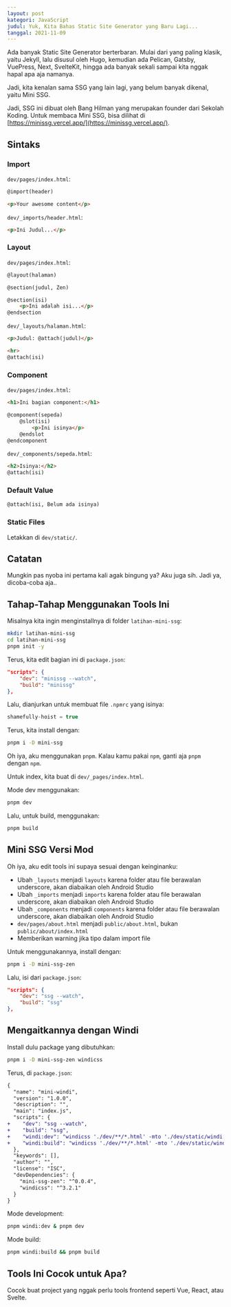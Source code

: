 ```yaml
---
layout: post
kategori: JavaScript
judul: Yuk, Kita Bahas Static Site Generator yang Baru Lagi...
tanggal: 2021-11-09
---
```


Ada banyak Static Site Generator berterbaran. Mulai dari yang paling klasik, yaitu Jekyll, lalu disusul oleh Hugo, kemudian ada Pelican, Gatsby, VuePress, Next, SvelteKit, hingga ada banyak sekali sampai kita nggak hapal apa aja namanya.

Jadi, kita kenalan sama SSG yang lain lagi, yang belum banyak dikenal, yaitu Mini SSG.

Jadi, SSG ini dibuat oleh Bang Hilman yang merupakan founder dari Sekolah Koding. Untuk membaca Mini SSG, bisa dilihat di [https://minissg.vercel.app/](https://minissg.vercel.app/).

## Sintaks

### Import

`dev/pages/index.html`:

```html
@import(header)		

<p>Your awesome content</p>
```

`dev/_imports/header.html`:

```html
<p>Ini Judul...</p>
```

### Layout

`dev/pages/index.html`:

```html
@layout(halaman)

@section(judul, Zen)

@section(isi)
	<p>Ini adalah isi...</p>
@endsection
```

`dev/_layouts/halaman.html`:

```html
<p>Judul: @attach(judul)</p>

<hr>
@attach(isi)
```

### Component

`dev/pages/index.html`:

```html
<h1>Ini bagian component:</h1>

@component(sepeda)
	@slot(isi)
		<p>Ini isinya</p>
	@endslot
@endcomponent
```

`dev/_components/sepeda.html`:

```html
<h2>Isinya:</h2>
@attach(isi)
```

### Default Value

```html
@attach(isi, Belum ada isinya)
```

### Static Files

Letakkan di `dev/static/`.

## Catatan

Mungkin pas nyoba ini pertama kali agak bingung ya? Aku juga sih. Jadi ya, dicoba-coba aja..

## Tahap-Tahap Menggunakan Tools Ini

Misalnya kita ingin menginstallnya di folder `latihan-mini-ssg`:

```bash
mkdir latihan-mini-ssg
cd latihan-mini-ssg
pnpm init -y
```

Terus, kita edit bagian ini di `package.json`:

```json
"scripts": {
	"dev": "minissg --watch",
	"build": "minissg"
},
```

Lalu, dianjurkan untuk membuat file `.npmrc` yang isinya:

```javascript
shamefully-hoist = true
```

Terus, kita install dengan:

```bash
pnpm i -D mini-ssg
```

Oh iya, aku menggunakan `pnpm`. Kalau kamu pakai `npm`, ganti aja `pnpm` dengan `npm`.

Untuk index, kita buat di `dev/_pages/index.html`.

Mode dev menggunakan:

```bash
pnpm dev
```

Lalu, untuk build, menggunakan:

```bash
pnpm build
```

## Mini SSG Versi Mod

Oh iya, aku edit tools ini supaya sesuai dengan keinginanku:

- Ubah `_layouts` menjadi `layouts` karena folder atau file berawalan underscore, akan diabaikan oleh Android Studio
- Ubah `_imports` menjadi `imports` karena folder atau file berawalan underscore, akan diabaikan oleh Android Studio
- Ubah `_components` menjadi `components` karena folder atau file berawalan underscore, akan diabaikan oleh Android Studio
- `dev/pages/about.html` menjadi `public/about.html`, bukan `public/about/index.html`
- Memberikan warning jika tipo dalam import file

Untuk menggunakannya, install dengan:

```bash
pnpm i -D mini-ssg-zen
```

Lalu, isi dari `package.json`:

```json
"scripts": {
	"dev": "ssg --watch",
	"build": "ssg"
},
```

## Mengaitkannya dengan Windi

Install dulu package yang dibutuhkan:

```bash
pnpm i -D mini-ssg-zen windicss
```

Terus, di `package.json`:

```diff
{
  "name": "mini-windi",
  "version": "1.0.0",
  "description": "",
  "main": "index.js",
  "scripts": {
+    "dev": "ssg --watch",
+    "build": "ssg",
+    "windi:dev": "windicss './dev/**/*.html' -mto './dev/static/windi.css' --dev --style",
+    "windi:build": "windicss './dev/**/*.html' -mto './dev/static/windi.css' --style"
  },
  "keywords": [],
  "author": "",
  "license": "ISC",
  "devDependencies": {
    "mini-ssg-zen": "^0.0.4",
    "windicss": "^3.2.1"
  }
}
```

Mode development:

```bash
pnpm windi:dev & pnpm dev
```

Mode build:

```bash
pnpm windi:build && pnpm build
```

## Tools Ini Cocok untuk Apa?

Cocok buat project yang nggak perlu tools frontend seperti Vue, React, atau Svelte.